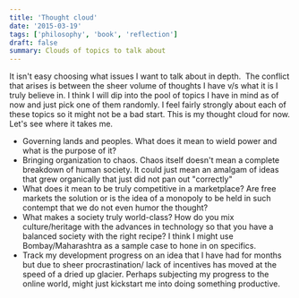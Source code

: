 ```yaml
---
title: 'Thought cloud'
date: '2015-03-19'
tags: ['philosophy', 'book', 'reflection']
draft: false
summary: Clouds of topics to talk about
---
```


It isn't easy choosing what issues I want to talk about in depth.  The conflict that arises is between the sheer volume of thoughts I have v/s what it is I truly believe in. I think I will dip into the pool of topics I have in mind as of now and just pick one of them randomly. I feel fairly strongly about each of these topics so it might not be a bad start.
This is my thought cloud for now. Let's see where it takes me.

- Governing lands and peoples. What does it mean to wield power and what is the purpose of it?
- Bringing organization to chaos. Chaos itself doesn't mean a complete breakdown of human society. It could just mean an amalgam of ideas that grew organically that just did not pan out "correctly"
- What does it mean to be truly competitive in a marketplace? Are free markets the solution or is the idea of a monopoly to be held in such contempt that we do not even humor the thought?
- What makes a society truly world-class? How do you mix culture/heritage with the advances in technology so that you have a balanced society with the right recipe? I think I might use Bombay/Maharashtra as a sample case to hone in on specifics.
- Track my development progress on an idea that I have had for months but due to sheer procrastination/ lack of incentives has moved at the speed of a dried up glacier. Perhaps subjecting my progress to the online world, might just kickstart me into doing something productive.
